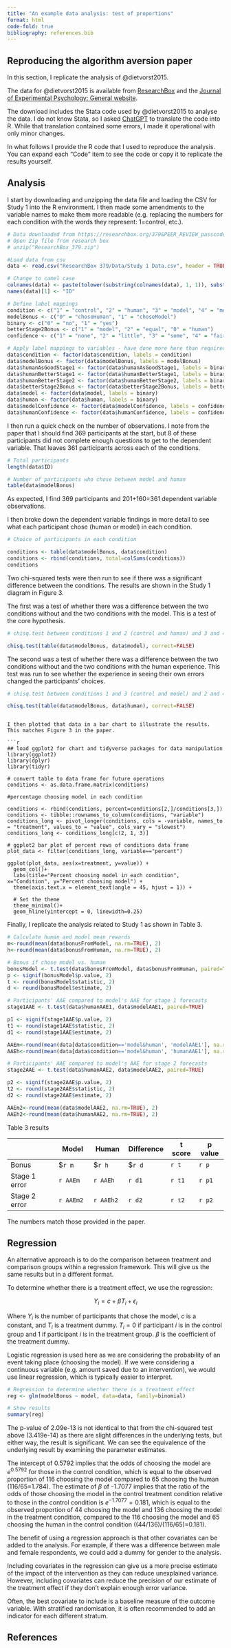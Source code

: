 ```yaml
---
title: "An example data analysis: test of proportions"
format: html
code-fold: true
bibliography: references.bib
---
```


## Reproducing the algorithm aversion paper

In this section, I replicate the analysis of @dietvorst2015.

The data for @dietvorst2015 is available from [ResearchBox](https://researchbox.org/379&PEER_REVIEW_passcode=MOQTEQ) and the [Journal of Experimental Psychology: General website](https://supp.apa.org/psycarticles/supplemental/xge0000033/xge0000033_supp.html).

The download includes the Stata code used by @dietvorst2015 to analyse the data. I do not know Stata, so I asked [ChatGPT](https://chat.openai.com) to translate the code into R. While that translation contained some errors, I made it operational with only minor changes.

In what follows I provide the R code that I used to reproduce the analysis. You can expand each "Code" item to see the code or copy it to replicate the results yourself.

## Analysis

I start by downloading and unzipping the data file and loading the CSV for Study 1 into the R environment. I then made some amendments to the variable names to make them more readable (e.g. replacing the numbers for each condition with the words they represent: 1=control, etc.).

```r
# Data downloaded from https://researchbox.org/379&PEER_REVIEW_passcode=MOQTEQ
# Open Zip file from research box
# unzip("ResearchBox_379.zip")

#Load data from csv
data <- read.csv("ResearchBox 379/Data/Study 1 Data.csv", header = TRUE, sep = ",", na.strings = ".")

# Change to camel case
colnames(data) <- paste(tolower(substring(colnames(data), 1, 1)), substring(colnames(data), 2), sep = "")
names(data)[1] <- "ID"

# Define label mappings
condition <- c("1" = "control", "2" = "human", "3" = "model", "4" = "model&human")
modelBonus <- c("0" = "choseHuman", "1" = "choseModel")
binary <- c("0" = "no", "1" = "yes")
betterStage2Bonus <- c("1" = "model", "2" = "equal", "0" = "human")
confidence <- c("1" = "none", "2" = "little", "3" = "some", "4" = "fairAmount", "5" = "aLot")

# Apply label mappings to variables - have done more here than required for analysis, but might be useful later
data$condition <- factor(data$condition, labels = condition)
data$modelBonus <- factor(data$modelBonus, labels = modelBonus)
data$humanAsGoodStage1 <- factor(data$humanAsGoodStage1, labels = binary)
data$humanBetterStage1 <- factor(data$humanBetterStage1, labels = binary)
data$humanBetterStage2 <- factor(data$humanBetterStage2, labels = binary)
data$betterStage2Bonus <- factor(data$betterStage2Bonus, labels = betterStage2Bonus)
data$model <- factor(data$model, labels = binary)
data$human <- factor(data$human, labels = binary)
data$modelConfidence <- factor(data$modelConfidence, labels = confidence)
data$humanConfidence <- factor(data$humanConfidence, labels = confidence)
```

I then run a quick check on the number of observations. I note from the paper that I should find 369 participants at the start, but 8 of these participants did not complete enough questions to get to the dependent variable. That leaves 361 participants across each of the conditions.

```r
# Total participants
length(data$ID)

# Number of participants who chose between model and human
table(data$modelBonus)

```

As expected, I find 369 participants and 201+160=361 dependent variable observations.

I then broke down the dependent variable findings in more detail to see what each participant chose (human or model) in each condition.

```r

# Choice of participants in each condition

conditions <- table(data$modelBonus, data$condition)
conditions <- rbind(conditions, total=colSums(conditions))
conditions

```

Two chi-squared tests were then run to see if there was a significant difference between the conditions. The results are shown in the Study 1 diagram in Figure 3.

The first was a test of whether there was a difference between the two conditions without and the two conditions with the model. This is a test of the core hypothesis.

```r

# chisq.test between conditions 1 and 2 (control and human) and 3 and 4 (model and model&human)

chisq.test(table(data$modelBonus, data$model), correct=FALSE)

```

The second was a test of whether there was a difference between the two conditions without and the two conditions with the human experience. This test was run to see whether the experience in seeing their own errors changed the participants' choices.

```r

# chisq.test between conditions 1 and 3 (control and model) and 2 and 4 (human and model&human)

chisq.test(table(data$modelBonus, data$human), correct=FALSE)

```

```

I then plotted that data in a bar chart to illustrate the results. This matches Figure 3 in the paper. 

```r
## load ggplot2 for chart and tidyverse packages for data manipulation
library(ggplot2)
library(dplyr)
library(tidyr)

# convert table to data frame for future operations
conditions <- as.data.frame.matrix(conditions) 

#percentage choosing model in each condition

conditions <- rbind(conditions, percent=conditions[2,]/conditions[3,])
conditions <- tibble::rownames_to_column(conditions, "variable")
conditions_long <- pivot_longer(conditions, cols = -variable, names_to = "treatment", values_to = "value", cols_vary = "slowest")
conditions_long <- conditions_long[c(2, 1, 3)]

# ggplot2 bar plot of percent rows of conditions data frame
plot_data <- filter(conditions_long, variable=="percent")

ggplot(plot_data, aes(x=treatment, y=value)) +
  geom_col()+
  labs(title="Percent choosing model in each condition", x="Condition", y="Percent choosing model") + 
  theme(axis.text.x = element_text(angle = 45, hjust = 1)) +

  # Set the theme
  theme_minimal()+
  geom_hline(yintercept = 0, linewidth=0.25)
```

Finally, I replicate the analysis related to Study 1 as shown in Table 3.

```r

# Calculate human and model mean rewards 
m<-round(mean(data$bonusFromModel, na.rm=TRUE), 2)
h<-round(mean(data$bonusFromHuman, na.rm=TRUE), 2)

# Bonus if chose model vs. human
bonusModel <- t.test(data$bonusFromModel, data$bonusFromHuman, paired=TRUE)
p <- signif(bonusModel$p.value, 2)
t <- round(bonusModel$statistic, 2)
d <- round(bonusModel$estimate, 2)

# Participants' AAE compared to model's AAE for stage 1 forecasts
stage1AAE <- t.test(data$humanAAE1, data$modelAAE1, paired=TRUE)

p1 <- signif(stage1AAE$p.value, 2)
t1 <- round(stage1AAE$statistic, 2)
d1 <- round(stage1AAE$estimate, 2)

AAEm<-round(mean(data[data$condition=='model&human', 'modelAAE1'], na.rm=TRUE), 2)
AAEh<-round(mean(data[data$condition=='model&human', 'humanAAE1'], na.rm=TRUE), 2)

# Participants' AAE compared to model's AAE for stage 2 forecasts
stage2AAE <- t.test(data$humanAAE2, data$modelAAE2, paired=TRUE)

p2 <- signif(stage2AAE$p.value, 2)
t2 <- round(stage2AAE$statistic, 2)
d2 <- round(stage2AAE$estimate, 2)

AAEm2<-round(mean(data$modelAAE2, na.rm=TRUE), 2)
AAEh2<-round(mean(data$humanAAE2, na.rm=TRUE), 2)

```

Table 3 results

|               | Model     | Human     | Difference | t score | p value |
|---------------|-----------|-----------|------------|---------|---------|
| Bonus         | \$`r m`   | \$`r h`   | \$`r d`    | `r t`   | `r p`   |
| Stage 1 error | `r AAEm`  | `r AAEh`  | `r d1`     | `r t1`  | `r p1`  |
| Stage 2 error | `r AAEm2` | `r AAEh2` | `r d2`     | `r t2`  | `r p2`  |

The numbers match those provided in the paper.

## Regression

An alternative approach is to do the comparison between treatment and comparison groups within a regression framework. This will give us the same results but in a different format.

To determine whether there is a treatment effect, we use the regression:

$$
Y_i=c+\beta T_i+\epsilon_i
$$

Where $Y_i$ is the number of participants that chose the model, $c$ is a constant, and $T_i$ is a treatment dummy. $T_i=0$ if participant $i$ is in the control group and 1 if participant $i$ is in the treatment group. $\beta$ is the coefficient of the treatment dummy.

Logistic regression is used here as we are considering the probability of an event taking place (choosing the model). If we were considering a continuous variable (e.g. amount saved due to an intervention), we would use linear regression, which is typically easier to interpret.

```r
# Regression to determine whether there is a treatment effect
reg <- glm(modelBonus ~ model, data=data, family=binomial)

# Show results
summary(reg)

```

The p-value of 2.09e-13 is not identical to that from the chi-squared test above (3.419e-14) as there are slight differences in the underlying tests, but either way, the result is significant. We can see the equivalence of the underlying result by examining the parameter estimates.

The intercept of 0.5792 implies that the odds of choosing the model are $e^{0.5792}$ for those in the control condition, which is equal to the observed proportion of 116 choosing the model compared to 65 choosing the human (116/65=1.784). The estimate of $\beta$ of -1.7077 implies that the ratio of the odds of those choosing the model in the control treatment condition relative to those in the control condition is $e^{-1.7077}=0.181$, which is equal to the observed proportion of 44 choosing the model and 136 choosing the model in the treatment condition, compared to the 116 choosing the model and 65 choosing the human in the control condition ((44/136)/(116/65)=0.181).

The benefit of using a regression approach is that other covariates can be added to the analysis. For example, if there was a difference between male and female respondents, we could add a dummy for gender to the analysis.

Including covariates in the regression can give us a more precise estimate of the impact of the intervention as they can reduce unexplained variance. However, including covariates can reduce the precision of our estimate of the treatment effect if they don’t explain enough error variance.

Often, the best covariate to include is a baseline measure of the outcome variable. With stratified randomisation, it is often recommended to add an indicator for each different stratum.


## References

::: {#refs}
:::
